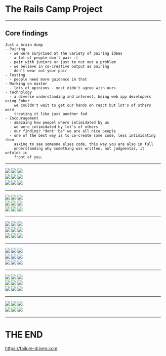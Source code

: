 

<Head>
  <title>Rails Camp 24 - Hobart Woodfield</title>
</Head>

# The Rails Camp Project

---

## Core findings

```notes
Just a brain dump
- Pairing
  - we were surprised at the variety of pairing ideas
  - a lot of people don't pair :(
  - pair with juniors or just to nut out a problem
  - we believe in co-creative output as pairing
  - don't wear out your pair
- Testing
  - people need more guidance in that
- Working on master
  - lots of opinions - most didn't agree with ours
- Technology
  - a diverse understanding and interest, being web app developers using Ember
    we couldn't wait to get our hands on react but lot's of others were
    treating it like just another fad
- Encouragement
  - amazaing how peopel where intimidated by us
  - we were intimidated by lot's of others
  - our finding? "dont' be" we are all nice people
  - one of the best way is to co-create some code, less intimidating then
    asking to see someone elses code, this way you are also in full
    understanding why something was written, not judgmental, it unfolds in
    front of you.
```

---

<img src='https://s3-ap-southeast-2.amazonaws.com/failure-driven-blog/railscamp-24-woodfield-hobart/commit_01_jess_brown_85e0a9dde4d.gif' />
<img src='https://s3-ap-southeast-2.amazonaws.com/failure-driven-blog/railscamp-24-woodfield-hobart/commit_02_kirsten_comandich_de721fedc80.gif' />
<img src='https://s3-ap-southeast-2.amazonaws.com/failure-driven-blog/railscamp-24-woodfield-hobart/commit_03_edward_0f515e5ecc3.gif' />
<br />
<img src='https://s3-ap-southeast-2.amazonaws.com/failure-driven-blog/railscamp-24-woodfield-hobart/commit_04_matt_patterson_22212c2fea9.gif' />
<img src='https://s3-ap-southeast-2.amazonaws.com/failure-driven-blog/railscamp-24-woodfield-hobart/commit_04_matt_patterson__test_1_f9daaa2ecac.gif' />
<img src='https://s3-ap-southeast-2.amazonaws.com/failure-driven-blog/railscamp-24-woodfield-hobart/commit_04_matt_patterson__test_2_ed182d1c315.gif' />
<br />
<img src='https://s3-ap-southeast-2.amazonaws.com/failure-driven-blog/railscamp-24-woodfield-hobart/commit_05_matt_patterson_8e85e82e854.gif' />
<img src='https://s3-ap-southeast-2.amazonaws.com/failure-driven-blog/railscamp-24-woodfield-hobart/commit_06_emily_coats_74791c0fa7e.gif' />
<img src='https://s3-ap-southeast-2.amazonaws.com/failure-driven-blog/railscamp-24-woodfield-hobart/commit_07_brenton_annan_76caa230579.gif' />

---

<img src='https://s3-ap-southeast-2.amazonaws.com/failure-driven-blog/railscamp-24-woodfield-hobart/commit_08_rob_jacoby_5f2f45c6243.gif' />
<img src='https://s3-ap-southeast-2.amazonaws.com/failure-driven-blog/railscamp-24-woodfield-hobart/commit_08_rob_jacoby__test_1_db0eb0f8b2e.gif' />
<img src='https://s3-ap-southeast-2.amazonaws.com/failure-driven-blog/railscamp-24-woodfield-hobart/commit_08_rob_jacoby__test_2_441db8c1dee.gif' />
<br />
<img src='https://s3-ap-southeast-2.amazonaws.com/failure-driven-blog/railscamp-24-woodfield-hobart/commit_09_paul_douglas_62b614eb49a.gif' />
<img src='https://s3-ap-southeast-2.amazonaws.com/failure-driven-blog/railscamp-24-woodfield-hobart/commit_10_tim_lucas_41ca4d41985.gif' />
<img src='https://s3-ap-southeast-2.amazonaws.com/failure-driven-blog/railscamp-24-woodfield-hobart/commit_10_tim_lucas__test_10cff08fa15.gif' />
<br />
<img src='https://s3-ap-southeast-2.amazonaws.com/failure-driven-blog/railscamp-24-woodfield-hobart/commit_11_selena_small_d94e2cc3f89.gif' />
<img src='https://s3-ap-southeast-2.amazonaws.com/failure-driven-blog/railscamp-24-woodfield-hobart/commit_12_jon_leighton_e1dbe3e3ee8.gif' />
<img src='https://s3-ap-southeast-2.amazonaws.com/failure-driven-blog/railscamp-24-woodfield-hobart/commit_13_cameo_langford_359a73f6b08.gif' />

---

<img src='https://s3-ap-southeast-2.amazonaws.com/failure-driven-blog/railscamp-24-woodfield-hobart/commit_13_selena_small_bff4a932a85.gif' />
<img src='https://s3-ap-southeast-2.amazonaws.com/failure-driven-blog/railscamp-24-woodfield-hobart/commit_14_eathan_langford_2b21d630629.gif' />
<img src='https://s3-ap-southeast-2.amazonaws.com/failure-driven-blog/railscamp-24-woodfield-hobart/commit_15_nick_wolf_f098ea1286b.gif' />
<br />
<img src='https://s3-ap-southeast-2.amazonaws.com/failure-driven-blog/railscamp-24-woodfield-hobart/commit_16_nadia_vu_ae4da77bd81.gif' />
<img src='https://s3-ap-southeast-2.amazonaws.com/failure-driven-blog/railscamp-24-woodfield-hobart/commit_17_bashir_towdiee_31c435c5031.gif' />
<img src='https://s3-ap-southeast-2.amazonaws.com/failure-driven-blog/railscamp-24-woodfield-hobart/commit_18_laurence_dibah_9cf363e1ffb.gif' />
<br />
<img src='https://s3-ap-southeast-2.amazonaws.com/failure-driven-blog/railscamp-24-woodfield-hobart/commit_19_chris__test_aitchison_ef8416ba250.gif' />
<img src='https://s3-ap-southeast-2.amazonaws.com/failure-driven-blog/railscamp-24-woodfield-hobart/commit_19_chris_aitchison_0e4321b3140.gif' />
<img src='https://s3-ap-southeast-2.amazonaws.com/failure-driven-blog/railscamp-24-woodfield-hobart/commit_20_dana_scheider_7033765db1a.gif' />

---

<img src='https://s3-ap-southeast-2.amazonaws.com/failure-driven-blog/railscamp-24-woodfield-hobart/commit_21_erin_belot_72d3db6ed2c.gif' />
<img src='https://s3-ap-southeast-2.amazonaws.com/failure-driven-blog/railscamp-24-woodfield-hobart/commit_22_james_martelletti_29385d82754.gif' />
<img src='https://s3-ap-southeast-2.amazonaws.com/failure-driven-blog/railscamp-24-woodfield-hobart/commit_23_michael_morris_dd8106b417f.gif' />
<br />
<img src='https://s3-ap-southeast-2.amazonaws.com/failure-driven-blog/railscamp-24-woodfield-hobart/commit_24_keith_pitty_bb126b8a51f.gif' />
<img src='https://s3-ap-southeast-2.amazonaws.com/failure-driven-blog/railscamp-24-woodfield-hobart/commit_25_keith_pitty_c5526739730.gif' />
<img src='https://s3-ap-southeast-2.amazonaws.com/failure-driven-blog/railscamp-24-woodfield-hobart/commit_26_catlin_palmer_bright_e569b32e598.gif' />
<br />
<img src='https://s3-ap-southeast-2.amazonaws.com/failure-driven-blog/railscamp-24-woodfield-hobart/commit_27_solo_e380e416d5f.gif' />
<img src='https://s3-ap-southeast-2.amazonaws.com/failure-driven-blog/railscamp-24-woodfield-hobart/commit_28_emma_park_e360d49051d.gif' />
<img src='https://s3-ap-southeast-2.amazonaws.com/failure-driven-blog/railscamp-24-woodfield-hobart/commit_29_geoffrey_donaldson_9b58b9134de.gif' />

---

<img src='https://s3-ap-southeast-2.amazonaws.com/failure-driven-blog/railscamp-24-woodfield-hobart/commit_30_sonya_corcoran_74154c0754b.gif' />
<img src='https://s3-ap-southeast-2.amazonaws.com/failure-driven-blog/railscamp-24-woodfield-hobart/commit_31_everyone_479aa0dfbe6.gif' />
<img src='https://s3-ap-southeast-2.amazonaws.com/failure-driven-blog/railscamp-24-woodfield-hobart/commit_32_selena_small_6d1e4b0db1f.gif' />
<br />
<img src='https://s3-ap-southeast-2.amazonaws.com/failure-driven-blog/railscamp-24-woodfield-hobart/commit_33_elliott_hilaire_54906182a6b.gif' />
<img src='https://s3-ap-southeast-2.amazonaws.com/failure-driven-blog/railscamp-24-woodfield-hobart/commit_34_caroline_bambrick_b089db4d438.gif' />
<img src='https://s3-ap-southeast-2.amazonaws.com/failure-driven-blog/railscamp-24-woodfield-hobart/commit_35_solo_b278e9f269e.gif' />
<br />
<img src='https://s3-ap-southeast-2.amazonaws.com/failure-driven-blog/railscamp-24-woodfield-hobart/commit_36_lauren_hennessy_73e68261b22.gif' />
<img src='https://s3-ap-southeast-2.amazonaws.com/failure-driven-blog/railscamp-24-woodfield-hobart/commit_37_drew_noll_0c19e0289d5.gif' />
<img src='https://s3-ap-southeast-2.amazonaws.com/failure-driven-blog/railscamp-24-woodfield-hobart/commit_38_sam_margalit__other_project_1216642f840.gif' />

---

<img src='https://s3-ap-southeast-2.amazonaws.com/failure-driven-blog/railscamp-24-woodfield-hobart/commit_38_sam_margalit_fc82f185dcb.gif' />
<img src='https://s3-ap-southeast-2.amazonaws.com/failure-driven-blog/railscamp-24-woodfield-hobart/commit_39_samuel_cochran_5cff9e5c2f6.gif' />
<img src='https://s3-ap-southeast-2.amazonaws.com/failure-driven-blog/railscamp-24-woodfield-hobart/commit_40_anton_katunin_035d56e959f.gif' />
<br />
<img src='https://s3-ap-southeast-2.amazonaws.com/failure-driven-blog/railscamp-24-woodfield-hobart/commit_41_pat_allan_b95d142818f.gif' />
<img src='https://s3-ap-southeast-2.amazonaws.com/failure-driven-blog/railscamp-24-woodfield-hobart/commit_42_toby_nieboer_e44837b1501.gif' />
<img src='https://s3-ap-southeast-2.amazonaws.com/failure-driven-blog/railscamp-24-woodfield-hobart/commit_43_aaron_moodie6f8556f9ff0.gif' />

---

# THE END

<https://failure-driven.com>


